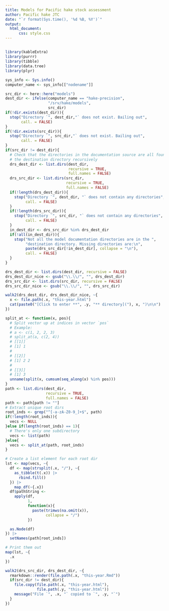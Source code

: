 ```yaml
---
title: Models for Pacific hake stock assessment
author: Pacific hake JTC
date: "`r format(Sys.time(), '%d %B, %Y')`"
output:
  html_document:
      css: style.css
---
```


## {.tabset .tabset-pills}

```r
library(kableExtra)
library(purrr)
library(tibble)
library(data.tree)
library(plyr)

sys_info <- Sys.info()
computer_name <- sys_info[["nodename"]]

src_dir <- here::here("models")
dest_dir <- ifelse(computer_name == "hake-precision",
                   "/srv/hake/models",
                   src_dir)
if(!dir.exists(dest_dir)){
  stop("Directory `", dest_dir,"` does not exist. Bailing out",
       call. = FALSE)
}
if(!dir.exists(src_dir)){
  stop("Directory `", src_dir,"` does not exist. Bailing out",
       call. = FALSE)
}
if(src_dir != dest_dir){
  # Check that the directories in the documentation source are all found in
  # the destination directory recursively
  drs_dest_dir <- list.dirs(dest_dir,
                            recursive = TRUE,
                            full.names = FALSE)
  drs_src_dir <- list.dirs(src_dir,
                           recursive = TRUE,
                           full.names = FALSE)
  if(!length(drs_dest_dir)){
    stop("Directory `", dest_dir, "` does not contain any directories",
         call. = FALSE)
  }
  if(!length(drs_src_dir)){
    stop("Directory `", src_dir, "` does not contain any directories",
         call. = FALSE)
  }
  in_dest_dir <- drs_src_dir %in% drs_dest_dir
  if(!all(in_dest_dir)){
    stop("Not all the model documentation directories are in the ",
         "destination directory. Missing directories are:\n",
         paste(drs_src_dir[!in_dest_dir], collapse = "\n"),
         call. = FALSE)
  }
}

drs_dest_dir <- list.dirs(dest_dir, recursive = FALSE)
drs_dest_dir_nice <- gsub("\\.\\/", "", drs_dest_dir)
drs_src_dir <- list.dirs(src_dir, recursive = FALSE)
drs_src_dir_nice <- gsub("\\.\\/", "", drs_src_dir)

walk2(drs_dest_dir, drs_dest_dir_nice, ~{
  x <- file.path(.x, "this-year.html")
  cat(paste0("[Click to enter **", .y, "** directory]("), x, ")\n\n")
})

```

```r
split_at <- function(x, pos){
  # Split vector up at indices in vector `pos`
  # Example:
  # a <- c(1, 2, 2, 3)
  # split_at(a, c(2, 4))
  # [[1]]
  # [1] 1
  # 
  # [[2]]
  # [1] 2 2
  # 
  # [[3]]
  # [1] 3
  unname(split(x, cumsum(seq_along(x) %in% pos))) 
}
path <- list.dirs(dest_dir,
                  recursive = TRUE,
                  full.names = FALSE)
path <- path[path != ""]
# Extract unique root dirs
root_inds <- grep("^[-a-zA-Z0-9_]+$", path)
if(!length(root_inds)){
  vecs <- NULL
}else if(length(root_inds) == 1){
  # There's only one subdirectory
  vecs <- list(path)
}else{
  vecs <- split_at(path, root_inds)
}

# Create a list element for each root dir
lst <- map(vecs, ~{
  df <- map(strsplit(.x, "/"), ~{
    as_tibble(t(.x)) |> 
      rbind.fill()
  }) |> 
    map_df(~{.x})
  df$pathString <-
    apply(df,
          1,
          function(x){
            paste(trimws(na.omit(x)),
                  collapse = "/") 
          })

  as.Node(df)
}) |> 
  setNames(path[root_inds])

# Print them out
map(lst, ~{
  .x  
})
```

```r
walk2(drs_src_dir, drs_dest_dir, ~{
  rmarkdown::render(file.path(.x, "this-year.Rmd"))
  if(src_dir != dest_dir){
    file.copy(file.path(.x, "this-year.html"), 
              file.path(.y, "this-year.html"))
    message("File `", .x, "` copied to `", .y, "`")
  }
})
```
